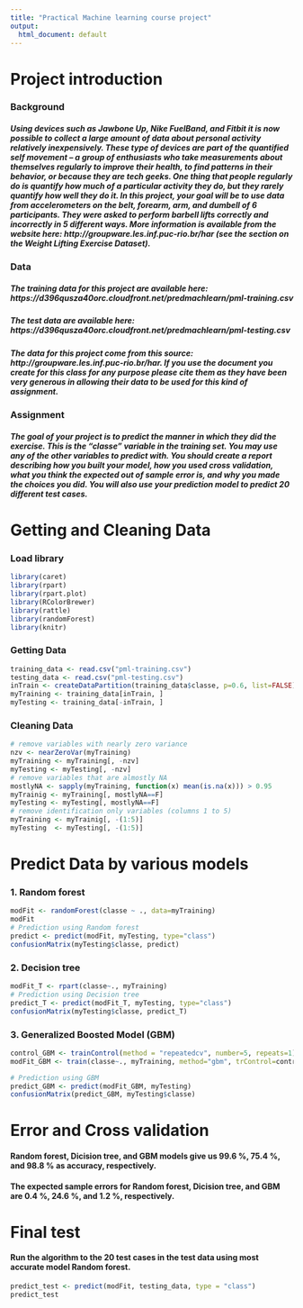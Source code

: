 ```yaml
---
title: "Practical Machine learning course project"
output:
  html_document: default
---
```


# Project introduction
### Background
##### Using devices such as Jawbone Up, Nike FuelBand, and Fitbit it is now possible to collect a large amount of data about personal activity relatively inexpensively. These type of devices are part of the quantified self movement – a group of enthusiasts who take measurements about themselves regularly to improve their health, to find patterns in their behavior, or because they are tech geeks. One thing that people regularly do is quantify how much of a particular activity they do, but they rarely quantify how well they do it. In this project, your goal will be to use data from accelerometers on the belt, forearm, arm, and dumbell of 6 participants. They were asked to perform barbell lifts correctly and incorrectly in 5 different ways. More information is available from the website here: http://groupware.les.inf.puc-rio.br/har (see the section on the Weight Lifting Exercise Dataset).

### Data
##### The training data for this project are available here: https://d396qusza40orc.cloudfront.net/predmachlearn/pml-training.csv
##### The test data are available here: https://d396qusza40orc.cloudfront.net/predmachlearn/pml-testing.csv
##### The data for this project come from this source: http://groupware.les.inf.puc-rio.br/har. If you use the document you create for this class for any purpose please cite them as they have been very generous in allowing their data to be used for this kind of assignment.

### Assignment
##### The goal of your project is to predict the manner in which they did the exercise. This is the "classe" variable in the training set. You may use any of the other variables to predict with. You should create a report describing how you built your model, how you used cross validation, what you think the expected out of sample error is, and why you made the choices you did. You will also use your prediction model to predict 20 different test cases.

# Getting and Cleaning Data
### Load library
```r
library(caret)
library(rpart)
library(rpart.plot)
library(RColorBrewer)
library(rattle)
library(randomForest)
library(knitr)
```
### Getting Data
```r
training_data <- read.csv("pml-training.csv")
testing_data <- read.csv("pml-testing.csv")
inTrain <- createDataPartition(training_data$classe, p=0.6, list=FALSE)
myTraining <- training_data[inTrain, ]
myTesting <- training_data[-inTrain, ]
```
### Cleaning Data
```r
# remove variables with nearly zero variance
nzv <- nearZeroVar(myTraining)
myTraining <- myTraining[, -nzv]
myTesting <- myTesting[, -nzv]
# remove variables that are almostly NA
mostlyNA <- sapply(myTraining, function(x) mean(is.na(x))) > 0.95
myTrainig <- myTraining[, mostlyNA==F]
myTesting <- myTesting[, mostlyNA==F]
# remove identification only variables (columns 1 to 5)
myTraining <- myTrainig[, -(1:5)]
myTesting  <- myTesting[, -(1:5)]
```
# Predict Data by various models
### 1. Random forest
```r
modFit <- randomForest(classe ~ ., data=myTraining)
modFit
# Prediction using Random forest
predict <- predict(modFit, myTesting, type="class")
confusionMatrix(myTesting$classe, predict)
```
### 2. Decision tree
```r
modFit_T <- rpart(classe~., myTraining)
# Prediction using Decision tree
predict_T <- predict(modFit_T, myTesting, type="class")
confusionMatrix(myTesting$classe, predict_T)
```
### 3. Generalized Boosted Model (GBM)
```r
control_GBM <- trainControl(method = "repeatedcv", number=5, repeats=1)
modFit_GBM <- train(classe~., myTraining, method="gbm", trControl=control_GBM, verbose=FALSE)
```
```r
# Prediction using GBM
predict_GBM <- predict(modFit_GBM, myTesting)
confusionMatrix(predict_GBM, myTesting$classe)
```

# Error and Cross validation
#### Random forest, Dicision tree, and GBM models give us 99.6 %, 75.4 %, and 98.8 % as accuracy, respectively.
#### The expected sample errors for Random forest, Dicision tree, and GBM are 0.4 %, 24.6 %, and 1.2 %, respectively.

# Final test
#### Run the algorithm to the 20 test cases in the test data using most accurate model Random forest.
```r
predict_test <- predict(modFit, testing_data, type = "class")
predict_test
```
